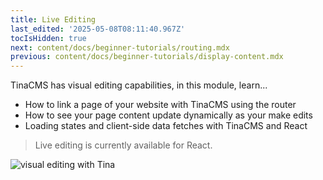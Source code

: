 ```yaml
---
title: Live Editing
last_edited: '2025-05-08T08:11:40.967Z'
tocIsHidden: true
next: content/docs/beginner-tutorials/routing.mdx
previous: content/docs/beginner-tutorials/display-content.mdx
---
```


TinaCMS has visual editing capabilities, in this module, learn...

* How to link a page of your website with TinaCMS using the router
* How to see your page content update dynamically as your make edits
* Loading states and client-side data fetches with TinaCMS and React

> Live editing is currently available for React.

![visual editing with Tina](/gif/Screen%20Recording%202025-03-19%20at%2011.08.18%E2%80%AFam.gif "TinaCMS has a side-by-side visual editing window")
